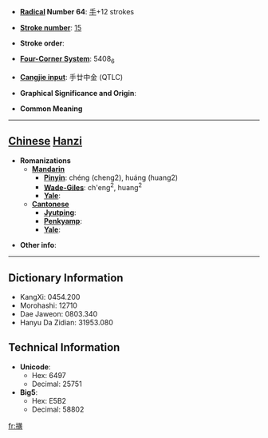 * '''[[Wiktionary:Chinese radical index| Radical]] Number 64''': [[Wiktionary:Chinese radical index 手|手]]+12 strokes

* '''[[Wiktionary:Chinese total strokes index|Stroke number]]''': [[Wiktionary:Chinese total strokes index 15|15]]

* '''Stroke order''': 

* '''[[Wiktionary:Chinese four corner index|Four-Corner System]]''': 5408<sub>6</sub>

* '''[[Wiktionary:Chinese Cangjie index|Cangjie input]]''': 手廿中金 (QTLC)

* '''Graphical Significance and Origin''': 

* '''Common Meaning'''

----

== [[Chinese]] [[Hanzi]] ==

* '''Romanizations'''
** '''[[Mandarin]]'''
*** '''[[Pinyin]]''': chéng (cheng2), huáng (huang2)
*** '''[[Wade-Giles]]''': ch'eng<sup>2</sup>, huang<sup>2</sup>
*** '''[[Yale]]''': 
** '''[[Cantonese]]'''
*** '''[[Jyutping]]''':
*** '''[[Penkyamp]]''': 
*** '''[[Yale]]''': 

* '''Other info''': 

----

== Dictionary Information ==

* KangXi: 0454.200
* Morohashi: 12710
* Dae Jaweon: 0803.340
* Hanyu Da Zidian: 31953.080

== Technical Information ==

* '''Unicode''':
** Hex: 6497
** Decimal: 25751
* '''Big5''':
** Hex: E5B2
** Decimal: 58802

[[fr:撗]]